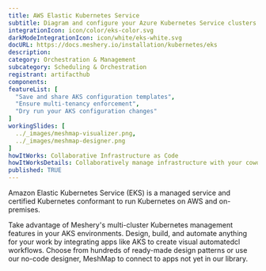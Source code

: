 ```yaml
---
title: AWS Elastic Kubernetes Service
subtitle: Diagram and configure your Azure Kubernetes Service clusters
integrationIcon: icon/color/eks-color.svg
darkModeIntegrationIcon: icon/white/eks-white.svg
docURL: https://docs.meshery.io/installation/kubernetes/eks
description: 
category: Orchestration & Management
subcategory: Scheduling & Orchestration
registrant: artifacthub
components: 
featureList: [
  "Save and share AKS configuration templates",
  "Ensure multi-tenancy enforcement",
  "Dry run your AKS configuration changes"
]
workingSlides: [
  ../_images/meshmap-visualizer.png,
  ../_images/meshmap-designer.png
]
howItWorks: Collaborative Infrastructure as Code
howItWorksDetails: Collaboratively manage infrastructure with your coworkers synchronously sharing the same designs.
published: TRUE
---
```

<p>
Amazon Elastic Kubernetes Service (EKS) is a managed service and certified Kubernetes conformant to run Kubernetes on AWS and on-premises.
</p>
<p>
    Take advantage of Meshery's multi-cluster Kubernetes management features in your AKS environments. Design, build, and automate anything for your work by
    integrating apps like AKS to create visual automatedcl
    workflows. Choose from hundreds of ready-made design patterns or use
    our no-code designer, MeshMap to connect to apps not yet in our
    library.
</p>
